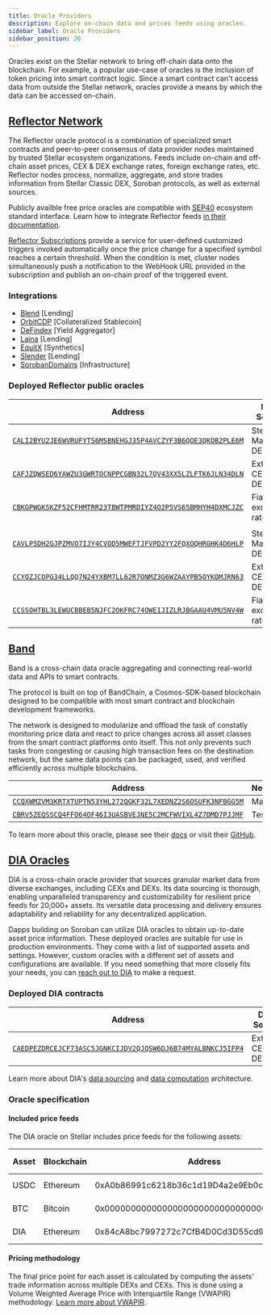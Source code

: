 ```yaml
---
title: Oracle Providers
description: Explore on-chain data and prices feeds using oracles.
sidebar_label: Oracle Providers
sidebar_position: 20
---
```


Oracles exist on the Stellar network to bring off-chain data onto the blockchain. For example, a popular use-case of oracles is the inclusion of token pricing into smart contract logic. Since a smart contract can't access data from outside the Stellar network, oracles provide a means by which the data can be accessed on-chain.

## [Reflector Network](https://reflector.network)

The Reflector oracle protocol is a combination of specialized smart contracts and peer-to-peer consensus of data provider nodes maintained by trusted Stellar ecosystem organizations. Feeds include on-chain and off-chain asset prices, CEX & DEX exchange rates, foreign exchange rates, etc. Reflector nodes process, normalize, aggregate, and store trades information from Stellar Classic DEX, Soroban protocols, as well as external sources.

Publicly availble free price oracles are compatible with [SEP40](https://github.com/stellar/stellar-protocol/blob/master/ecosystem/sep-0040.md) ecosystem standard interface. Learn how to integrate Reflector feeds [in their documentation](https://reflector.network/docs).

[Reflector Subscriptions](https://reflector.network/subscription) provide a service for user-defined customized triggers invoked automatically once the price change for a specified symbol reaches a certain threshold. When the condition is met, cluster nodes simultaneously push a notification to the WebHook URL provided in the subscription and publish an on-chain proof of the triggered event.

### Integrations

- [Blend](https://www.blend.capital) [Lending]
- [OrbitCDP](https://orbitcdp.finance) [Collateralized Stablecoin]
- [DeFindex](https://www.defindex.io) [Yield Aggregator]
- [Laina](https://laina-de.fi) [Lending]
- [EquitX](https://equitx.com) [Synthetics]
- [Slender](https://slender.fi) [Lending]
- [SorobanDomains](https://sorobandomains.org) [Infrastructure]

### Deployed Reflector public oracles

| Address | Data Source | Network |
| --- | --- | --- |
| [`CALI2BYU2JE6WVRUFYTS6MSBNEHGJ35P4AVCZYF3B6QOE3QKOB2PLE6M`](https://stellar.expert/explorer/public/contract/CALI2BYU2JE6WVRUFYTS6MSBNEHGJ35P4AVCZYF3B6QOE3QKOB2PLE6M) | Stellar Mainnet DEX | Mainnet |
| [`CAFJZQWSED6YAWZU3GWRTOCNPPCGBN32L7QV43XX5LZLFTK6JLN34DLN`](https://stellar.expert/explorer/public/contract/CAFJZQWSED6YAWZU3GWRTOCNPPCGBN32L7QV43XX5LZLFTK6JLN34DLN) | External CEXs & DEXs | Mainnet |
| [`CBKGPWGKSKZF52CFHMTRR23TBWTPMRDIYZ4O2P5VS65BMHYH4DXMCJZC`](https://stellar.expert/explorer/public/contract/CBKGPWGKSKZF52CFHMTRR23TBWTPMRDIYZ4O2P5VS65BMHYH4DXMCJZC) | Fiat exchange rates | Mainnet |
|  |  |
| [`CAVLP5DH2GJPZMVO7IJY4CVOD5MWEFTJFVPD2YY2FQXOQHRGHK4D6HLP`](https://stellar.expert/explorer/testnet/contract/CAVLP5DH2GJPZMVO7IJY4CVOD5MWEFTJFVPD2YY2FQXOQHRGHK4D6HLP) | Stellar Mainnet DEX | Testnet |
| [`CCYOZJCOPG34LLQQ7N24YXBM7LL62R7ONMZ3G6WZAAYPB5OYKOMJRN63`](https://stellar.expert/explorer/testnet/contract/CCYOZJCOPG34LLQQ7N24YXBM7LL62R7ONMZ3G6WZAAYPB5OYKOMJRN63) | External CEXs & DEXs | Testnet |
| [`CCSSOHTBL3LEWUCBBEB5NJFC2OKFRC74OWEIJIZLRJBGAAU4VMU5NV4W`](https://stellar.expert/explorer/testnet/contract/CCSSOHTBL3LEWUCBBEB5NJFC2OKFRC74OWEIJIZLRJBGAAU4VMU5NV4W) | Fiat exchange rates | Testnet |

## [Band](https://www.bandprotocol.com/)

Band is a cross-chain data oracle aggregating and connecting real-world data and APIs to smart contracts.

The protocol is built on top of BandChain, a Cosmos-SDK-based blockchain designed to be compatible with most smart contract and blockchain development frameworks.

The network is designed to modularize and offload the task of constatly monitoring price data and react to price changes across all asset classes from the smart contract platforms onto itself. This not only prevents such tasks from congesting or causing high transaction fees on the destination network, but the same data points can be packaged, used, and verified efficiently across multiple blockchains.

| Address | Network |
| --- | --- |
| [`CCQXWMZVM3KRTXTUPTN53YHL272QGKF32L7XEDNZ2S6OSUFK3NFBGG5M`](https://stellar.expert/explorer/public/contract/CCQXWMZVM3KRTXTUPTN53YHL272QGKF32L7XEDNZ2S6OSUFK3NFBGG5M) | Mainnet |
| [`CBRV5ZEQSSCQ4FFO64OF46I3UASBVEJNE5C2MCFWVIXL4Z7DMD7PJJMF`](https://stellar.expert/explorer/testnet/contract/CBRV5ZEQSSCQ4FFO64OF46I3UASBVEJNE5C2MCFWVIXL4Z7DMD7PJJMF) | Testnet |

To learn more about this oracle, please see their [docs](https://docs.bandchain.org/) or visit their [GitHub](https://github.com/bandprotocol/band-std-reference-contracts-soroban).

## [DIA Oracles](https://www.diadata.org/)

DIA is a cross-chain oracle provider that sources granular market data from diverse exchanges, including CEXs and DEXs. Its data sourcing is thorough, enabling unparalleled transparency and customizability for resilient price feeds for 20,000+ assets. Its versatile data processing and delivery ensures adaptability and reliability for any decentralized application.

Dapps building on Soroban can utilize DIA oracles to obtain up-to-date asset price information. These deployed oracles are suitable for use in production environments. They come with a list of supported assets and settings. However, custom oracles with a different set of assets and configurations are available. If you need something that more closely fits your needs, you can [reach out to DIA](https://docs.diadata.org/introduction/request-an-oracle) to make a request.

### Deployed DIA contracts

| Address | Data Source | Network |
| --- | --- | --- |
| [`CAEDPEZDRCEJCF73ASC5JGNKCIJDV2QJQSW6DJ6B74MYALBNKCJ5IFP4`](https://stellar.expert/explorer/testnet/contract/CAEDPEZDRCEJCF73ASC5JGNKCIJDV2QJQSW6DJ6B74MYALBNKCJ5IFP4) | External CEXs & DEXs | Testnet |

Learn more about DIA's [data sourcing](https://docs.diadata.org/use-nexus-product/nexus/data-sourcing) and [data computation](https://docs.diadata.org/use-nexus-product/nexus/data-computation) architecture.

### Oracle specification

#### Included price feeds

The DIA oracle on Stellar includes price feeds for the following assets:

| Asset | Blockchain | Address | Markets Overview |
| --- | --- | --- | --- |
| USDC | Ethereum | 0xA0b86991c6218b36c1d19D4a2e9Eb0cE3606eB48 | [USDC Information](https://www.diadata.org/app/price/asset/Ethereum/0xA0b86991c6218b36c1d19D4a2e9Eb0cE3606eB48/) |
| BTC | Bitcoin | 0x0000000000000000000000000000000000000000 | [BTC Information](https://www.diadata.org/app/price/asset/Bitcoin/0x0000000000000000000000000000000000000000/) |
| DIA | Ethereum | 0x84cA8bc7997272c7CfB4D0Cd3D55cd942B3c9419 | [DIA Information](https://www.diadata.org/app/price/asset/Ethereum/0x84cA8bc7997272c7CfB4D0Cd3D55cd942B3c9419/) |

#### Pricing methodology

The final price point for each asset is calculated by computing the assets' trade information across multiple DEXs and CEXs. This is done using a Volume Weighted Average Price with Interquartile Range (VWAPIR) methodology. [Learn more about VWAPIR](https://docs.diadata.org/products/token-price-feeds/exchangeprices/vwapir-volume-weighted-average-price-with-interquartile-range-filter).
